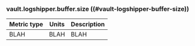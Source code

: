 ### vault.logshipper.buffer.size ((#vault-logshipper-buffer-size))

Metric type | Units | Description
----------- | ----- | -----------
BLAH     | BLAH    | BLAH